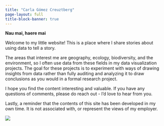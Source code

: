 ```yaml
---
title: "Carla Gómez Creuztberg"
page-layout: full
title-block-banner: true
---
```


**Nau mai, haere mai**

Welcome to my little website! This is a place where I share stories about using data to tell a story.

The areas that interest me are geography, ecology, biodiversity, and the environment, so I often use data from these fields in my data visualization projects. The goal for these projects is to experiment with ways of drawing insights from data rather than fully auditing and analyzing it to draw conclusions as you would in a formal research project.

I hope you find the content interesting and valuable. If you have any questions of comments, please do reach out - I'd love to hear from you.

Lastly, a reminder that the contents of this site has been developed in my own time. It is not associated with, or represent the views of my employer.

![](DSC02237.JPG)
